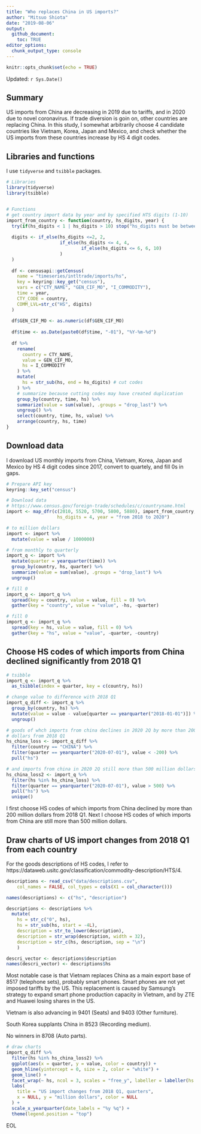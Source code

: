 ```yaml
---
title: "Who replaces China in US imports?"
author: "Mitsuo Shiota"
date: "2019-08-06"
output: 
  github_document:
    toc: TRUE
editor_options: 
  chunk_output_type: console
---
```


```r
knitr::opts_chunk$set(echo = TRUE)
```
Updated: `r Sys.Date()`

## Summary

US imports from China are decreasing in 2019 due to tariffs, and in 2020 due to novel coronavirus. If trade diversion is goin on, other countries are replacing China. In this study, I somewhat arbitrarily choose 4 candidate countries like Vietnam, Korea, Japan and Mexico, and check whether the US imports from these countries increase by HS 4 digit codes.


## Libraries and functions

I use `tidyverse` and `tsibble` packages.

```r
# Libraries
library(tidyverse)
library(tsibble)


# Functions
# get country import data by year and by specified HTS digits (1-10)
import_from_country <- function(country, hs_digits, year) {
  try(if(hs_digits < 1 | hs_digits > 10) stop("hs_digits must be between 1 and 10"))
  
  digits <- if_else(hs_digits <=2, 2,
                    if_else(hs_digits <= 4, 4,
                            if_else(hs_digits <= 6, 6, 10)
                    )
  )
  
  df <- censusapi::getCensus(
    name = "timeseries/intltrade/imports/hs",
    key = keyring::key_get("census"),
    vars = c("CTY_NAME", "GEN_CIF_MO", "I_COMMODITY"),
    time = year,
    CTY_CODE = country,
    COMM_LVL=str_c("HS", digits)
  )
  
  df$GEN_CIF_MO <- as.numeric(df$GEN_CIF_MO)
  
  df$time <- as.Date(paste0(df$time, "-01"), "%Y-%m-%d")
  
  df %>% 
    rename(
      country = CTY_NAME,
      value = GEN_CIF_MO,
      hs = I_COMMODITY
    ) %>% 
    mutate(
      hs = str_sub(hs, end = hs_digits) # cut codes
    ) %>% 
    # summarize because cutting codes may have created duplication
    group_by(country, time, hs) %>% 
    summarize(value = sum(value), .groups = "drop_last") %>% 
    ungroup() %>% 
    select(country, time, hs, value) %>% 
    arrange(country, hs, time)
}

```
## Download data

I download US monthly imports from China, Vietnam, Korea, Japan and Mexico by HS 4 digit codes since 2017, convert to quartely, and fill 0s in gaps.

```r
# Prepare API key
keyring::key_set("census")

```

```r
# Download data
# https://www.census.gov/foreign-trade/schedules/c/countryname.html
import <- map_dfr(c(2010, 5520, 5700, 5800, 5880), import_from_country,
                   hs_digits = 4, year = "from 2018 to 2020")

# to million dollars
import <- import %>% 
  mutate(value = value / 1000000)

# from monthly to quarterly
import_q <- import %>% 
  mutate(quarter = yearquarter(time)) %>% 
  group_by(country, hs, quarter) %>% 
  summarize(value = sum(value), .groups = "drop_last") %>% 
  ungroup()

# fill 0
import_q <- import_q %>% 
  spread(key = country, value = value, fill = 0) %>% 
  gather(key = "country", value = "value", -hs, -quarter)

# fill 0
import_q <- import_q %>% 
  spread(key = hs, value = value, fill = 0) %>% 
  gather(key = "hs", value = "value", -quarter, -country)


```


## Choose HS codes of which imports from China declined significantly from 2018 Q1

```r
# tsibble
import_q <- import_q %>% 
  as_tsibble(index = quarter, key = c(country, hs))

# change value to difference with 2018 Q1
import_q_diff <- import_q %>% 
  group_by(country, hs) %>% 
  mutate(value = value - value[quarter == yearquarter("2018-01-01")]) %>% 
  ungroup()

# goods of whch imports from china declines in 2020 2Q by more than 200 million
# dollars from 2018 Q1
hs_china_loss <- import_q_diff %>% 
  filter(country == "CHINA") %>% 
  filter(quarter == yearquarter("2020-07-01"), value < -200) %>% 
  pull("hs")

# and imports from china in 2020 2Q still more than 500 million dollars
hs_china_loss2 <- import_q %>% 
  filter(hs %in% hs_china_loss) %>% 
  filter(quarter == yearquarter("2020-07-01"), value > 500) %>% 
  pull("hs") %>% 
  unique()

```

I first choose HS codes of which imports from China declined by more than 200 million dollars from 2018 Q1. Next I choose HS codes of which imports from China are still more than 500 million dollars.

## Draw charts of US import changes from 2018 Q1 from each country

For the goods descriptions of HS codes, I refer to https://dataweb.usitc.gov/classification/commodity-description/HTS/4.

```r
descriptions <- read_csv("data/descriptions.csv", 
    col_names = FALSE, col_types = cols(X1 = col_character()))

names(descriptions) <- c("hs", "description")

descriptions <- descriptions %>% 
  mutate(
    hs = str_c("0", hs),
    hs = str_sub(hs, start = -4L),
    description = str_to_lower(description),
    description = str_wrap(description, width = 32),
    description = str_c(hs, description, sep = "\n")
    )

descri_vector <- descriptions$description
names(descri_vector) <- descriptions$hs

```

Most notable case is that Vietnam replaces China as a main export base of 8517 (telephone sets), probably smart phones. Smart phones are not yet imposed tariffs by the US. This replacement is caused by Samsung's strategy to expand smart phone production capacity in Vietnam, and by ZTE and Huawei losing shares in the US. 

Vietnam is also advancing in 9401 (Seats) and 9403 (Other furniture).

South Korea supplants China in 8523 (Recording medium).

No winners in 8708 (Auto parts).  

```r
# draw charts
import_q_diff %>% 
  filter(hs %in% hs_china_loss2) %>% 
  ggplot(aes(x = quarter, y = value, color = country)) +
  geom_hline(yintercept = 0, size = 2, color = "white") +
  geom_line() +
  facet_wrap(~ hs, ncol = 3, scales = "free_y", labeller = labeller(hs = descri_vector)) +
  labs(
    title = "US import changes from 2018 Q1, quarters",
    x = NULL, y = "million dollars", color = NULL
  ) +
  scale_x_yearquarter(date_labels = "%y %q") +
  theme(legend.position = "top")

```

EOL